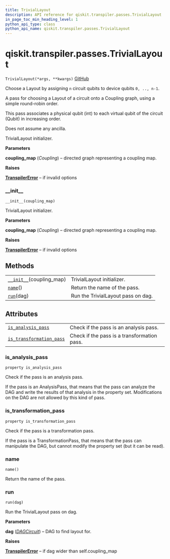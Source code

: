 ```yaml
---
title: TrivialLayout
description: API reference for qiskit.transpiler.passes.TrivialLayout
in_page_toc_min_heading_level: 1
python_api_type: class
python_api_name: qiskit.transpiler.passes.TrivialLayout
---
```


# qiskit.transpiler.passes.TrivialLayout

<span id="qiskit.transpiler.passes.TrivialLayout" />

`TrivialLayout(*args, **kwargs)` [GitHub](https://github.com/qiskit/qiskit/tree/stable/0.17/qiskit/transpiler/passes/layout/trivial_layout.py "view source code")

Choose a Layout by assigning `n` circuit qubits to device qubits `0, .., n-1`.

A pass for choosing a Layout of a circuit onto a Coupling graph, using a simple round-robin order.

This pass associates a physical qubit (int) to each virtual qubit of the circuit (Qubit) in increasing order.

Does not assume any ancilla.

TrivialLayout initializer.

**Parameters**

**coupling\_map** (*Coupling*) – directed graph representing a coupling map.

**Raises**

[**TranspilerError**](qiskit.transpiler.TranspilerError "qiskit.transpiler.TranspilerError") – if invalid options

### \_\_init\_\_

<span id="qiskit.transpiler.passes.TrivialLayout.__init__" />

`__init__(coupling_map)`

TrivialLayout initializer.

**Parameters**

**coupling\_map** (*Coupling*) – directed graph representing a coupling map.

**Raises**

[**TranspilerError**](qiskit.transpiler.TranspilerError "qiskit.transpiler.TranspilerError") – if invalid options

## Methods

|                                                                                                                                 |                                    |
| ------------------------------------------------------------------------------------------------------------------------------- | ---------------------------------- |
| [`__init__`](#qiskit.transpiler.passes.TrivialLayout.__init__ "qiskit.transpiler.passes.TrivialLayout.__init__")(coupling\_map) | TrivialLayout initializer.         |
| [`name`](#qiskit.transpiler.passes.TrivialLayout.name "qiskit.transpiler.passes.TrivialLayout.name")()                          | Return the name of the pass.       |
| [`run`](#qiskit.transpiler.passes.TrivialLayout.run "qiskit.transpiler.passes.TrivialLayout.run")(dag)                          | Run the TrivialLayout pass on dag. |

## Attributes

|                                                                                                                                                            |                                             |
| ---------------------------------------------------------------------------------------------------------------------------------------------------------- | ------------------------------------------- |
| [`is_analysis_pass`](#qiskit.transpiler.passes.TrivialLayout.is_analysis_pass "qiskit.transpiler.passes.TrivialLayout.is_analysis_pass")                   | Check if the pass is an analysis pass.      |
| [`is_transformation_pass`](#qiskit.transpiler.passes.TrivialLayout.is_transformation_pass "qiskit.transpiler.passes.TrivialLayout.is_transformation_pass") | Check if the pass is a transformation pass. |

### is\_analysis\_pass

<span id="qiskit.transpiler.passes.TrivialLayout.is_analysis_pass" />

`property is_analysis_pass`

Check if the pass is an analysis pass.

If the pass is an AnalysisPass, that means that the pass can analyze the DAG and write the results of that analysis in the property set. Modifications on the DAG are not allowed by this kind of pass.

### is\_transformation\_pass

<span id="qiskit.transpiler.passes.TrivialLayout.is_transformation_pass" />

`property is_transformation_pass`

Check if the pass is a transformation pass.

If the pass is a TransformationPass, that means that the pass can manipulate the DAG, but cannot modify the property set (but it can be read).

### name

<span id="qiskit.transpiler.passes.TrivialLayout.name" />

`name()`

Return the name of the pass.

### run

<span id="qiskit.transpiler.passes.TrivialLayout.run" />

`run(dag)`

Run the TrivialLayout pass on dag.

**Parameters**

**dag** ([*DAGCircuit*](qiskit.dagcircuit.DAGCircuit "qiskit.dagcircuit.DAGCircuit")) – DAG to find layout for.

**Raises**

[**TranspilerError**](qiskit.transpiler.TranspilerError "qiskit.transpiler.TranspilerError") – if dag wider than self.coupling\_map

